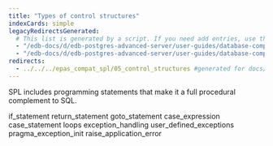```yaml
---
title: "Types of control structures"
indexCards: simple
legacyRedirectsGenerated:
  # This list is generated by a script. If you need add entries, use the `legacyRedirects` key.
  - "/edb-docs/d/edb-postgres-advanced-server/user-guides/database-compatibility-for-oracle-developers-guide/9.6/Database_Compatibility_for_Oracle_Developers_Guide_v9.6.1.062.html"
  - "/edb-docs/d/edb-postgres-advanced-server/user-guides/database-compatibility-for-oracle-developers-guide/9.5/Database_Compatibility_for_Oracle_Developers_Guide.1.156.html"
redirects:
  - ../../../epas_compat_spl/05_control_structures #generated for docs/epas/reorg-role-use-case-mode
---
```


<div id="control_structures" class="registered_link"></div>

SPL includes programming statements that make it a full procedural complement to SQL.

<div class="toctree" maxdepth="3">

if_statement return_statement goto_statement case_expression case_statement loops exception_handling user_defined_exceptions pragma_exception_init raise_application_error

</div>
